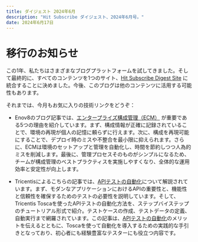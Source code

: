 ```yaml
---
title: ダイジェスト 2024年6月
description: "Hit Subscribe ダイジェスト、2024年6月号。"
date: 2024年6月17日
---
```


# 移行のお知らせ
この1年、私たちはさまざまなブログプラットフォームを試してきました。そして最終的に、すべてのコンテンツを1つのサイト、[Hit Subscribe Digest Site](https://hit-subscribe.mystrikingly.com/) に統合することに決めました。今後、このブログは他のコンテンツに活用する可能性もあります。

それまでは、今月もお気に入りの技術リンクをどうぞ：

- Enov8のブログ記事では、[エンタープライズ構成管理（ECM）](https://www.enov8.com/blog/five-reasons-you-need-enterprise-configuration-management) が重要である5つの理由を紹介しています。まず、構成情報が正確に記録されていることで、環境の再現が個人の記憶に頼らずに行えます。次に、構成を再現可能にすることで、デプロイ時のミスや不整合を最小限に抑えられます。さらに、ECMは環境のセットアップと管理を自動化し、時間を節約しつつ人為的ミスを削減します。最後に、管理プロセスそのものがシンプルになるため、チームが構成管理のベストプラクティスを実施しやすくなり、全体的な運用効率と安定性が向上します。

- Tricentisによるこちらの記事では、[APIテストの自動化](https://www.tricentis.com/blog/automated-api-testing-tutorial)について解説されています。まず、モダンなアプリケーションにおけるAPIの重要性と、機能性と信頼性を確保するためのテストの必要性を説明しています。そして、Tricentis Toscaを使ったAPIテストの自動化方法を、ステップバイステップのチュートリアル形式で紹介。テストケースの作成、テストデータの定義、自動実行まで網羅されています。この記事は、[APIテストの自動化](https://www.tricentis.com/blog/automated-api-testing-tutorial)のメリットを伝えるとともに、Toscaを使って自動化を導入するための実践的な手引きとなっており、初心者にも経験豊富なテスターにも役立つ内容です。
